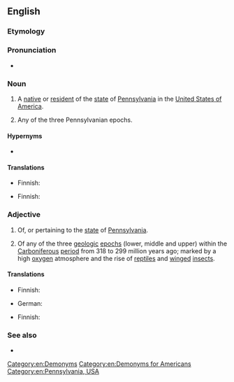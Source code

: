 ==English==

===Etymology===
{{suffix|Pennsylvania|an|lang=en}}

===Pronunciation===
* {{rhymes|eɪniən|lang=en}}

===Noun===
{{en-noun}}

# A [[native]] or [[resident]] of the [[state]] of [[Pennsylvania]] in the [[United States of America]].
# {{lb|en|geology}} Any of the three Pennsylvanian epochs.

====Hypernyms====
* {{l|en|American}}

====Translations====
{{trans-top|resident of Pennsylvania}}
* Finnish: {{t|fi|[[Pennsylvania|pennsylvania]][[-lainen|lainen]]}}
{{trans-mid}}
{{trans-bottom}}

{{trans-top|geology: Pennsylvanian epoch}}
* Finnish: {{t|fi|myöhäiskivihiilikausi}}
{{trans-mid}}
{{trans-bottom}}

===Adjective===
{{en-adj|-}}

# Of, or pertaining to the [[state]] of [[Pennsylvania]].
# {{lb|en|geology}} Of any of the three [[geologic]] [[epoch]]s (lower, middle and upper) within the [[Carboniferous]] [[period]] from 318 to 299 million years ago; marked by a high [[oxygen]] atmosphere and the rise of [[reptile]]s and [[winged]] [[insects]].

====Translations====
{{trans-top|of or pertaining to Pennsylvania}}
* Finnish: {{t|fi|[[Pennsylvania|pennsylvania]][[-lainen|lainen]]}}
{{trans-mid}}
* German: {{t|de|pennsylvanisch}}
{{trans-bottom}}

{{trans-top|geology: of a Pennsylvanian epoch}}
* Finnish: {{t|fi|myöhäiskivihiilikautinen}}
{{trans-mid}}
{{trans-bottom}}

===See also===
* {{l|en|Appendix:Geologic timescale}}

[[Category:en:Demonyms]]
[[Category:en:Demonyms for Americans]]
[[Category:en:Pennsylvania, USA]]